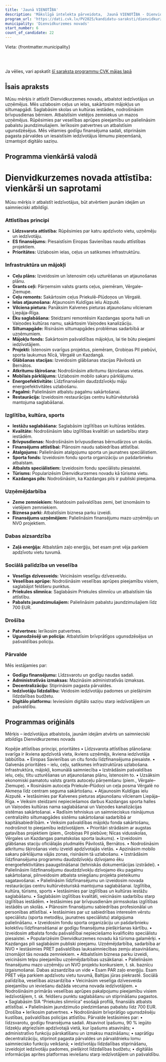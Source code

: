 ```yaml
---
title: 'Jaunā VIENOTĪBA'
description: 'Mākslīgā intelekta pārveidota,  Jaunā VIENOTĪBA - Dienvidkurzemes novads programma vienkāršā valodā'
program_url: 'https://dati.cvk.lv/PV2025/kandidatu-saraksti/dienvidkurzemes-novads/jauna-vienotiba'
municipality: 'Dienvidkurzemes novads'
start_number: 6
count_of_candidate: 22
---
```



Vieta: {frontmatter.municipality}<br/>

<Badge text="Ceļu un satiksmes infrastruktūra" variant="note" size="small" /> <Badge text="Izglītības un kultūras iestāžu saglabāšana" variant="note" size="small" /> <Badge text="Uzņēmējdarbības atbalsts" variant="note" size="small" /> <Badge text="Zaļā enerģija (ierobežojumi)" variant="note" size="small" /> <Badge text="Iedzīvotāju līdzdalība un decentralizācija" variant="note" size="small" />

<br/><br/> 

<Card title='Šis ir mākslīga intelekta ģenerēts apraksts' icon='starlight'>
    Ja vēlies, vari apskatīt <a href={frontmatter.program_url} target='_blank'>šī saraksta programmu CVK mājas lapā</a>
    </Card>

## Īsais apraksts

Mūsu mērķis ir attīstīt Dienvidkurzemes novadu, atbalstot iedzīvotājus un uzņēmējus. Mēs uzlabosim ceļus un ielas, sakārtosim mājokļus un siltumapgādi. Saglabāsim skolas un kultūras iestādes, nodrošināsim brīvpusdienas bērniem. Atbalstīsim vietējos zemniekus un mazos uzņēmējus. Rūpēsimies par veselības aprūpes pieejamību un palielināsim pabalstu jaundzimušajiem. Ierīkosim patvertnes un atbalstīsim ugunsdzēsējus. Mēs vēlamies godīgu finansējuma sadali, stiprināsim pagasta pārvaldes un iesaistīsim iedzīvotājus lēmumu pieņemšanā, izmantojot digitālo saziņu.

## Programma vienkāršā valodā

# Dienvidkurzemes novada attīstība: vienkārši un saprotami

Mūsu mērķis ir atbalstīt iedzīvotājus, būt atvērtiem jaunām idejām un saimnieciski atbildīgi.

### Attīstības principi

*   **Līdzsvarota attīstība:** Rūpēsimies par katru apdzīvoto vietu, uzņēmēju un iedzīvotāju.
*   **ES finansējums:** Piesaistīsim Eiropas Savienības naudu attīstības projektiem.
*   **Prioritātes:** Uzlabosim ielas, ceļus un satiksmes infrastruktūru.

### Infrastruktūra un mājokļi

*   **Ceļu plāns:** Izveidosim un īstenosim ceļu uzturēšanas un atjaunošanas plānu.
*   **Grants ceļi:** Pārņemsim valsts grants ceļus, piemēram, Vērgale–Ziemupe.
*   **Ceļu remonts:** Sakārtosim ceļus Priekulē–Plūdoņos un Vērgalē.
*   **Ielas atjaunošana:** Atjaunosim Kuldīgas ielu Aizputē.
*   **Vilciena pietura:** Panāksim Kalvenes pieturas atjaunošanu vilcienam Liepāja–Rīga.
*   **Ēku saglabāšana:** Steidzami remontēsim Kazdangas sporta halli un Vaiņodes kultūras namu, sakārtosim Vaiņodes kanalizāciju.
*   **Siltumapgāde:** Risināsim siltumapgādes problēmas sadarbībā ar uzņēmumiem.
*   **Mājokļu fonds:** Sakārtosim pašvaldības mājokļus, lai tie būtu pieejami iedzīvotājiem.
*   **Projekti:** Īstenosim svarīgus projektus, piemēram, Grobiņas PII piebūvi, sporta laukumus Nīcā, Vērgalē un Kazdangā.
*   **Glābšanas stacijas:** Izveidosim glābšanas stacijas Pāvilostā un Bernātos.
*   **Atkritumu šķirošana:** Nodrošināsim atkritumu šķirošanas vietas.
*   **Mobīlais pārklājums:** Uzlabosim mobilo sakaru pārklājumu.
*   **Energoefektivitāte:** Līdzfinansēsim daudzdzīvokļu māju energoefektivitātes uzlabošanu.
*   **Pagalmi:** Palielināsim atbalstu pagalmu sakārtošanai.
*   **Restaurācija:** Izveidosim restaurācijas centru kultūrvēsturiskā mantojuma saglabāšanai.

### Izglītība, kultūra, sports

*   **Iestāžu saglabāšana:** Saglabāsim izglītības un kultūras iestādes.
*   **Kvalitāte:** Nodrošināsim labu izglītības kvalitāti un sadarbību starp iestādēm.
*   **Brīvpusdienas:** Nodrošināsim brīvpusdienas bērnudārzos un skolās.
*   **Finansējums attīstībai:** Plānosim naudu sabiedrības attīstībai.
*   **Atalgojums:** Palielināsim atalgojumu sporta un jaunatnes speciālistiem.
*   **Sporta fonds:** Izveidosim fondu sporta organizāciju un pašdarbnieku atbalstam.
*   **Atbalsts speciālistiem:** Izveidosim fondu speciālistu piesaistei.
*   **Tūrisms:** Popularizēsim Dienvidkurzemes novadu kā tūrisma vietu.
*   **Kazdangas pils:** Nodrošināsim, ka Kazdangas pils ir publiski pieejama.

### Uzņēmējdarbība

*   **Zeme zemniekiem:** Neatdosim pašvaldības zemi, bet iznomāsim to vietējiem zemniekiem.
*   **Biznesa parki:** Atbalstīsim biznesa parku izveidi.
*   **Finansējums uzņēmējiem:** Palielināsim finansējumu mazo uzņēmēju un NVO projektiem.

### Dabas aizsardzība

*   **Zaļā enerģija:** Atbalstām zaļo enerģiju, bet esam pret vēja parkiem apdzīvotu vietu tuvumā.

### Sociālā palīdzība un veselība

*   **Veselīgs dzīvesveids:** Veicināsim veselīgu dzīvesveidu.
*   **Veselības aprūpe:** Nodrošināsim veselības aprūpes pieejamību visiem, saglabājot feldšeru punktus.
*   **Priekules slimnīca:** Saglabāsim Priekules slimnīcu un atbalstīsim tās attīstību.
*   **Pabalsts jaundzimušajiem:** Palielināsim pabalstu jaundzimušajiem līdz 700 EUR.

### Drošība

*   **Patvertnes:** Ierīkosim patvertnes.
*   **Ugunsdzēsēji un policija:** Atbalstīsim brīvprātīgos ugunsdzēsējus un pašvaldības policiju.

### Pārvalde

Mēs iestājamies par:

*   **Godīgu finansējumu:** Līdzsvarotu un godīgu naudas sadali.
*   **Administratīvās izmaksas:** Mazināsim administratīvās izmaksas.
*   **Decentralizāciju:** Stiprināsim pagasta pārvaldes.
*   **Iedzīvotāju līdzdalību:** Veidosim iedzīvotāju padomes un piešķirsim līdzdalības budžetu.
*   **Digitālo platformu:** Ieviesīsim digitālo saziņu starp iedzīvotājiem un pašvaldību.

## Programmas oriģināls

Mērķis – iedzīvotājus atbalstošs, jaunām idejām atvērts un saimnieciski atbildīgs Dienvidkurzemes novads

Kopējie attīstības principi, prioritātes
• Līdzsvarota attīstības plānošana: svarīga ir ikviena apdzīvotā vieta, ikviens uzņēmējs, ikviena iedzīvotāja labbūtība.
• Eiropas Savienības un citu fondu līdzfinansējuma piesaiste.
• Galvenās prioritātes – ielu, ceļu, satiksmes infrastruktūras uzlabošana.
Infrastruktūra, mājokļi, komunālā saimniecība
• Izstrādāsim pašvaldības ielu, ceļu, tiltu uzturēšanas un atjaunošanas plānu, īstenosim to.
• Uzsāksim ekonomiski pamatotu valsts grants autoceļu pārņemšanu (piem., Vērgale–Ziemupe).
• Rosināsim autoceļa Priekule–Plūdoņi un ceļa posma Vērgalē no Akmeņa līdz centram seguma sakārtošanu.
• Atjaunosim Kuldīgas ielu Aizputē.
• Iestāsimies par Kalvenes pieturas atjaunošanu vilcienam Liepāja–Rīga.
• Veiksim steidzami nepieciešamos darbus Kazdangas sporta halles un Vaiņodes kultūras nama saglabāšanai un Vaiņodes kanalizācijas sistēmas sakārtošanai.
• Radīsim tehniskus un saimnieciskus risinājumus centralizēto siltumapgādes sistēmu sakārtošanai sadarbībā ar kapitālsabiedrībām.
• Veiksim pašvaldības mājokļu fonda sakārtošanu, nodrošinot to pieejamību iedzīvotājiem.
• Prioritāri strādāsim ar augstas gatavības projektiem (piem., Grobiņas PII piebūve; Nīcas vidusskolas, Vērgales un Kazdangas pamatskolas sporta laukums).
• Izveidosim glābšanas staciju oficiālajās pludmalēs Pāvilostā, Bernātos.
• Nodrošināsim atkritumu šķirošanas vietu izveidi apdzīvotajās vietās.
• Apzināsim mobilo sakaru pārklājuma vājās zonas, risināsim tā uzlabošanu.
• Izstrādāsim līdzfinansējuma programmu daudzdzīvokļu dzīvojamo ēku energoefektivitātes paaugstināšanai (tehniskās dokumentācijas izstrādei).
• Palielināsim līdzfinansējumu daudzdzīvokļu dzīvojamo ēku pagalmu sakārtošanai, pilnveidosim atbalsta sniegšanu projekta pieteikumu sagatavošanai.
• Palielināsim līdzfinansējumu un izveidosim novada restaurācijas centru kultūrvēsturiskā mantojuma saglabāšanai.
Izglītība, kultūra, tūrisms, sports
• Iestāsimies par izglītības un kultūras iestāžu saglabāšanu.
• Saglabāsim izglītības kvalitāti, veicināsim sadarbību starp izglītības iestādēm.
• Iestāsimies par brīvpusdienām pirmsskolas izglītības iestādēs un skolās.
• Plānosim finansējumu sabiedrības profesionālai un personības attīstībai.
• Iestāsimies par uz sabiedrības interesēm vērstu speciālistu (sporta metodiķu, jaunatnes speciālistu) atalgojuma palielināšanu.
• Izveidosim fondu sporta organizāciju un pašdarbnieku kolektīvu līdzfinansēšanai ar godīgu finansējuma piešķiršanas kārtību.
• Izveidosim atbalsta fondu pašvaldībai nepieciešamo kvalificēto speciālistu piesaistei.
• Popularizēsim Dienvidkurzemes novadu kā tūrisma galamērķi.
• Kazdangas pili saglabāsim publiski pieejamu.
Uzņēmējdarbība, sadarbība ar NVO
• Iestāsimies PRET pašvaldības lauksaimniecības zemju atsavināšanu, iznomājot tās novada zemniekiem.
• Atbalstīsim biznesa parku izveidi, veicināsim telpu pieejamību uzņēmējdarbības uzsākšanai.
• Palielināsim finansējumu mazo uzņēmēju un NVO projektu konkursiem, t. sk. baznīcu izgaismošanai.
Dabas aizsardzība un vide
• Esam PAR zaļo enerģiju. Esam PRET vēja parkiem apdzīvotu vietu tuvumā, Baltijas jūras piekrastē.
Sociālā palīdzība, veselības aizsardzība
• Veicināsim veselīga dzīvesveida pieejamību un ieviešanu dažāda vecuma novada iedzīvotājiem.
• Nodrošināsim primārās veselības aprūpes pakalpojumu pieejamību visiem iedzīvotājiem, t. sk. feldšeru punktu saglabāšanu un stiprināšanu pagastos.
• Saglabāsim SIA “Priekules slimnīca” esošajā profilā, finansiāls atbalsts attīstībai.
• Palielināsim jaundzimušo piedzimšanas pabalstu līdz 700 EUR.
Drošība
• Ierīkosim patvertnes.
• Nodrošināsim brīvprātīgo ugunsdzēsēju kustības, pašvaldības policijas attīstību.
Pārvalde
Iestāsimies par:
• līdzsvarotu, godīgu finansējuma sadali. Atsavinot īpašumu, 90 % iegūto līdzekļu atgriezīsim apdzīvotajā vietā, kur īpašums atsavināts;
• administratīvo funkciju pārskatīšanu un izmaksu mazināšanu;
• saprātīgu decentralizāciju, stiprinot pagasta pārvaldes un pārvaldnieku lomu saimniecisko funkciju veikšanā;
• iedzīvotāju līdzdalības stiprināšanu, izveidojot iedzīvotāju padomes, piešķirot līdzdalības budžetu;
• digitālās informācijas aprites platformas ieviešanu starp iedzīvotājiem un pašvaldību.
